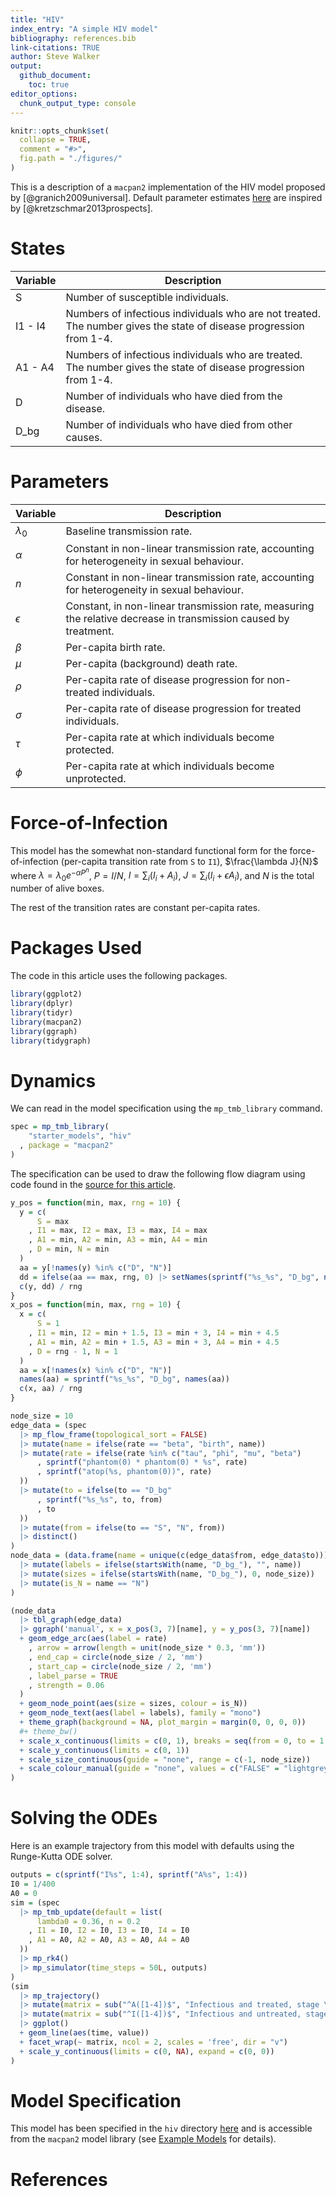 ```yaml
---
title: "HIV"
index_entry: "A simple HIV model"
bibliography: references.bib
link-citations: TRUE
author: Steve Walker
output: 
  github_document:
    toc: true
editor_options: 
  chunk_output_type: console
---
```


```r
knitr::opts_chunk$set(
  collapse = TRUE,
  comment = "#>",
  fig.path = "./figures/"
)
```


This is a description of a `macpan2` implementation of the HIV model proposed by [@granich2009universal]. Default parameter estimates [here](https://github.com/canmod/macpan2/blob/main/inst/starter_models/hiv/tmb.R) are inspired by [@kretzschmar2013prospects].

# States

| Variable | Description                                                                                                        |
| -------- | ------------------------------------------------------------------------------------------------------------------ |
| S        | Number of susceptible individuals.                                                                                 |
| I1 - I4  | Numbers of infectious individuals who are not treated. The number gives the state of disease progression from 1-4. |
| A1 - A4  | Numbers of infectious individuals who are treated. The number gives the state of disease progression from 1-4.     |
| D        | Number of individuals who have died from the disease.                                                              |
| D_bg     | Number of individuals who have died from other causes.                                                             |

# Parameters

| Variable    | Description                                                                                                               |
| ----------- | ------------------------------------------------------------------------------------------------------------------------- |
| $\lambda_0$ | Baseline transmission rate.                                                                                 |
| $\alpha$    | Constant in non-linear transmission rate, accounting for heterogeneity in sexual behaviour.                                                                                 |
| $n$         | Constant in non-linear transmission rate, accounting for heterogeneity in sexual behaviour.                                                                                 |
| $\epsilon$  | Constant, in non-linear transmission rate, measuring the relative decrease in transmission caused by treatment. |
| $\beta$     | Per-capita birth rate.                                                                                                    |
| $\mu$       | Per-capita (background) death rate.                                                                                       |
| $\rho$      | Per-capita rate of disease progression for non-treated individuals.                                                       |
| $\sigma$    | Per-capita rate of disease progression for treated individuals.                                                           |
| $\tau$      | Per-capita rate at which individuals become protected.                                                                    |
| $\phi$      | Per-capita rate at which individuals become unprotected.                                                                  |


# Force-of-Infection

This model has the somewhat non-standard functional form for the force-of-infection (per-capita transition rate from `S` to `I1`), $\frac{\lambda J}{N}$ where $\lambda = \lambda_0 e^{-\alpha P^n}$, $P = I/N$, $I = \sum_i(I_i + A_i)$, $J = \sum_i(I_i + \epsilon A_i)$, and $N$ is the total number of alive boxes.

The rest of the transition rates are constant per-capita rates.

# Packages Used

The code in this article uses the following packages.
```r
library(ggplot2)
library(dplyr)
library(tidyr)
library(macpan2)
library(ggraph)
library(tidygraph)
```


# Dynamics

We can read in the model specification using the `mp_tmb_library` command.
```r
spec = mp_tmb_library(
    "starter_models", "hiv"
  , package = "macpan2"
)
```

The specification can be used to draw the following flow diagram using code found in the [source for this article](https://github.com/canmod/macpan2/blob/main/inst/starter_models/hiv/README.Rmd).

```r
y_pos = function(min, max, rng = 10) {
  y = c(
      S = max
    , I1 = max, I2 = max, I3 = max, I4 = max
    , A1 = min, A2 = min, A3 = min, A4 = min
    , D = min, N = min
  )
  aa = y[!names(y) %in% c("D", "N")]
  dd = ifelse(aa == max, rng, 0) |> setNames(sprintf("%s_%s", "D_bg", names(aa)))
  c(y, dd) / rng
}
x_pos = function(min, max, rng = 10) {
  x = c(
      S = 1
    , I1 = min, I2 = min + 1.5, I3 = min + 3, I4 = min + 4.5
    , A1 = min, A2 = min + 1.5, A3 = min + 3, A4 = min + 4.5
    , D = rng - 1, N = 1
  )
  aa = x[!names(x) %in% c("D", "N")]
  names(aa) = sprintf("%s_%s", "D_bg", names(aa))
  c(x, aa) / rng
}

node_size = 10
edge_data = (spec
  |> mp_flow_frame(topological_sort = FALSE)
  |> mutate(name = ifelse(rate == "beta", "birth", name))
  |> mutate(rate = ifelse(rate %in% c("tau", "phi", "mu", "beta")
      , sprintf("phantom(0) * phantom(0) * %s", rate)
      , sprintf("atop(%s, phantom(0))", rate)
  ))
  |> mutate(to = ifelse(to == "D_bg"
      , sprintf("%s_%s", to, from)
      , to
  ))
  |> mutate(from = ifelse(to == "S", "N", from))
  |> distinct()
)
node_data = (data.frame(name = unique(c(edge_data$from, edge_data$to)))
  |> mutate(labels = ifelse(startsWith(name, "D_bg_"), "", name))
  |> mutate(sizes = ifelse(startsWith(name, "D_bg_"), 0, node_size))
  |> mutate(is_N = name == "N")
)

(node_data
  |> tbl_graph(edge_data)
  |> ggraph('manual', x = x_pos(3, 7)[name], y = y_pos(3, 7)[name])
  + geom_edge_arc(aes(label = rate)
    , arrow = arrow(length = unit(node_size * 0.3, 'mm'))
    , end_cap = circle(node_size / 2, 'mm')
    , start_cap = circle(node_size / 2, 'mm')
    , label_parse = TRUE
    , strength = 0.06
  )
  + geom_node_point(aes(size = sizes, colour = is_N))
  + geom_node_text(aes(label = labels), family = "mono")
  + theme_graph(background = NA, plot_margin = margin(0, 0, 0, 0))
  #+ theme_bw()
  + scale_x_continuous(limits = c(0, 1), breaks = seq(from = 0, to = 1, by = 0.05))
  + scale_y_continuous(limits = c(0, 1))
  + scale_size_continuous(guide = "none", range = c(-1, node_size))
  + scale_colour_manual(guide = "none", values = c("FALSE" = "lightgrey", "TRUE" = "white"))
)
```


# Solving the ODEs

Here is an example trajectory from this model with defaults using the Runge-Kutta ODE solver.

```r
outputs = c(sprintf("I%s", 1:4), sprintf("A%s", 1:4))
I0 = 1/400
A0 = 0
sim = (spec
  |> mp_tmb_update(default = list(
      lambda0 = 0.36, n = 0.2
    , I1 = I0, I2 = I0, I3 = I0, I4 = I0
    , A1 = A0, A2 = A0, A3 = A0, A4 = A0
  ))
  |> mp_rk4()
  |> mp_simulator(time_steps = 50L, outputs)
)
(sim
  |> mp_trajectory()
  |> mutate(matrix = sub("^A([1-4])$", "Infectious and treated, stage \\1", matrix))
  |> mutate(matrix = sub("^I([1-4])$", "Infectious and untreated, stage \\1", matrix))
  |> ggplot()
  + geom_line(aes(time, value))
  + facet_wrap(~ matrix, ncol = 2, scales = 'free', dir = "v")
  + scale_y_continuous(limits = c(0, NA), expand = c(0, 0))
)
```


# Model Specification

This model has been specified in the `hiv` directory [here](https://github.com/canmod/macpan2/blob/main/inst/starter_models/hiv/tmb.R) and is accessible from the `macpan2` model library (see [Example Models](https://canmod.github.io/macpan2/articles/example_models.html) for details).

# References
